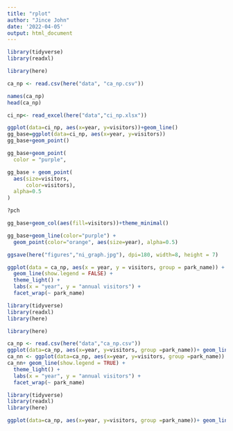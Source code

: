 ```yaml
---
title: "rplot"
author: "Jince John"
date: '2022-04-05'
output: html_document
---
```

```r
library(tidyverse)
library(readxl)
```


```r
library(here)
```

```r
ca_np <- read.csv(here("data", "ca_np.csv"))

```
```r
names(ca_np)
head(ca_np)
```
```r
ci_np<- read_excel(here("data","ci_np.xlsx"))
```
```r
ggplot(data=ci_np, aes(x=year, y=visitors))+geom_line()
gg_base=ggplot(data=ci_np, aes(x=year, y=visitors))
gg_base+geom_point()
```
```r
gg_base+geom_point(
  color = "purple",
```


```r
gg_base + geom_point(
  aes(size=visitors,
      color=visitors),
  alpha=0.5
)
```


```r
?pch
```
```r
gg_base+geom_col(aes(fill=visitors))+theme_minimal()
```
```r
gg_base+geom_line(color="purple") +
  geom_point(color="orange", aes(size=year), alpha=0.5)
```
```r
ggsave(here("figures","ni_graph.jpg"), dpi=180, width=8, height = 7)
```
```r
ggplot(data = ca_np, aes(x = year, y = visitors, group = park_name)) +
  geom_line(show.legend = FALSE) +
  theme_light() + 
  labs(x = "year", y = "annual visitors") +
  facet_wrap(~ park_name)
```
```r
library(tidyverse)
library(readxl)
library(here)

```

```r
library(here)
```
```r
ca_np <- read.csv(here("data","ca_np.csv"))
ggplot(data=ca_np, aes(x=year, y=visitors, group =park_name))+ geom_line()
ca_nn <- ggplot(data=ca_np, aes(x=year, y=visitors, group =park_name))
ca_nn+ geom_line(show.legend = TRUE) +
  theme_light() + 
  labs(x = "year", y = "annual visitors") +
  facet_wrap(~ park_name)
```
```r
library(tidyverse)
library(readxl)
library(here)
```
```r
ggplot(data=ca_np, aes(x=year, y=visitors, group =park_name))+ geom_line(aes(color= park_name))+geom_point(aes(color="green"))
```

